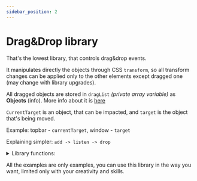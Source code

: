 ```yaml
---
sidebar_position: 2
---
```

# Drag&Drop library

That's the lowest library, that controls drag&drop events.

It manipulates directly the objects through CSS `transform`, so all transform changes can be applied only to the other elements except dragged one (may change with library upgrades).

All dragged objects are stored in `dragList` _(private array variable)_ as __Objects__ (info). More info about it is [here](../libdrag/about)

`CurrentTarget` is an object, that can be impacted, and `target` is the object that's being moved. 

Example: topbar - `currentTarget`, window - `target`

Explaining simpler: `add -> listen -> drop`

<details>
<summary>Library functions:</summary>

- [add](../libdrag/add)
- [listen](../libdrag/listen)
- [drop](../libdrag/drop)
- [dropAll](../libdrag/dropAll)
- [click](../libdrag/click)
- [get](../libdrag/get)
- [wipe](../libdrag/wipe)

</details>

All the examples are only examples, you can use this library in the way you want, limited only with your creativity and skills.